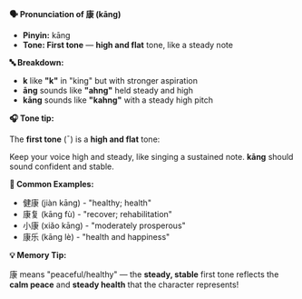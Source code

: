 **🗣️ Pronunciation of 康 (kāng)**

- **Pinyin:** kāng
- **Tone: First tone** — **high and flat** tone, like a steady note

**🔤 Breakdown:**

- **k** like **"k"** in "king" but with stronger aspiration
- **āng** sounds like **"ahng"** held steady and high
- **kāng** sounds like **"kahng"** with a steady high pitch

**🎧 Tone tip:**

The **first tone** (¯) is a **high and flat** tone:

Keep your voice high and steady, like singing a sustained note. **kāng** should sound confident and
stable.

**📝 Common Examples:**

- 健康 (jiàn kāng) - "healthy; health"
- 康复 (kāng fù) - "recover; rehabilitation"
- 小康 (xiǎo kāng) - "moderately prosperous"
- 康乐 (kāng lè) - "health and happiness"

**💡 Memory Tip:**

康 means "peaceful/healthy" — the **steady, stable** first tone reflects the **calm peace** and
**steady health** that the character represents!
